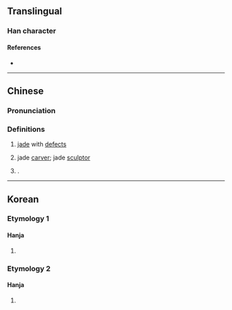{{also|㓘|玉}}
{{character info}}
==Translingual==
{{stroke order|type=animate}}

===Han character===
{{Han char|rn=96|rad=玉|as=00|sn=5|four=10104|canj=MGI,MIG,XXXMG|ids=⿷王丶,⿱一𡈽}}

====References====
* {{Han ref|kx=0727.010|dkj=20822|hdz=21101.020|uh=738A|ud=29578|bh=C9A7|bd=51623}}

----

==Chinese==
{{zh-forms|alt=㓘,珟,璛}}

===Pronunciation===
{{zh-pron
|m=sù
|c=suk1
|mc=y
|oc=y
|ma=
|cat=n,pn
}}

===Definitions===
{{zh-hanzi}}

# {{zh-hd}} [[jade]] with [[defect]]s
# {{zh-hd}} jade [[carver]]; jade [[sculptor]]
# {{surname|zh|nodot=1}}.

----

==Korean==

===Etymology 1===

====Hanja====
{{ko-hanja|[[옥]] [[다듬다|다듬는]] [[장인]]|숙}}

# {{rfdef|ko|sort=玉00}}

===Etymology 2===

====Hanja====
{{ko-hanja|구슬|옥}}

# {{rfdef|ko|sort=玉00}}